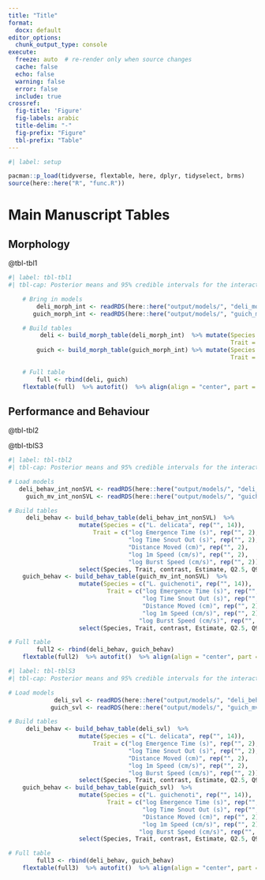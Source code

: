 ```yaml
---
title: "Title"
format:
  docx: default
editor_options: 
  chunk_output_type: console
execute:
  freeze: auto  # re-render only when source changes
  cache: false
  echo: false
  warning: false
  error: false
  include: true
crossref:
  fig-title: 'Figure'
  fig-labels: arabic
  title-delim: "-"
  fig-prefix: "Figure"
  tbl-prefix: "Table"
---
```


```r
#| label: setup

pacman::p_load(tidyverse, flextable, here, dplyr, tidyselect, brms)
source(here::here("R", "func.R"))
```
# Main Manuscript Tables

## Morphology

@tbl-tbl1

```r
#| label: tbl-tbl1
#| tbl-cap: Posterior means and 95% credible intervals for the interaction between temperature (Temp) and maternal investment (Invest) along with the main effects of temperature and maternal investment on mophological traits for *Lampropholis delicata* and *Lampropholis guichenoti*. Main effects are pooled posterior means over each level of second predictor variable.

	# Bring in models
		deli_morph_int <- readRDS(here::here("output/models/", "deli_morph_int.rds"))
	   guich_morph_int <- readRDS(here::here("output/models/", "guich_morph_int.rds"))

	# Build tables
		 deli <- build_morph_table(deli_morph_int)  %>% mutate(Species = c("L. delicata", rep("", 8)),
		 													   Trait = c("SVL", rep("", 2), "Weight", rep("",2), "Tail", rep("",2)))  %>% select(Species, Trait, contrast, Estimate, Q2.5, Q97.5,pmcmc)  %>%  mutate(dplyr::across(tidyselect::where(is.numeric), round, 3))
		guich <- build_morph_table(guich_morph_int) %>% mutate(Species = c("L. guichenoti", rep("", 8)),
		 													   Trait = c("SVL", rep("", 2), "Weight", rep("",2), "Tail", rep("",2)))  %>% select(Species, Trait, contrast, Estimate, Q2.5, Q97.5,pmcmc)   %>%  mutate(dplyr::across(tidyselect::where(is.numeric), round, 3))
	
	# Full table
		full <- rbind(deli, guich)
	flextable(full)  %>% autofit()  %>% align(align = "center", part = "all")  
```

## Performance and Behaviour

@tbl-tbl2 

@tbl-tblS3

```r
#| label: tbl-tbl2
#| tbl-cap: Posterior means and 95% credible intervals for the interaction between temperature (Temp) and maternal investment (Invest) along with the main effects of temperature and maternal investment on behavioural and performance traits for *Lampropholis delicata* and *Lampropholis guichenoti*. Main effects are pooled posterior means over each level of second predictor variable. Estimates are from a Bayesian multivariate (multi-response) model not controlling for SVL.

# Load models
   deli_behav_int_nonSVL <- readRDS(here::here("output/models/", "deli_behav_int_nonSVL.rds"))
	 guich_mv_int_nonSVL <- readRDS(here::here("output/models/", "guich_mv_int_nonSVL.rds"))

# Build tables
	 deli_behav <- build_behav_table(deli_behav_int_nonSVL)  %>% 
	 				mutate(Species = c("L. delicata", rep("", 14)),
						Trait = c("log Emergence Time (s)", rep("", 2),
								  "log Time Snout Out (s)", rep("", 2), 
								  "Distance Moved (cm)", rep("", 2), 
								  "log 1m Speed (cm/s)", rep("", 2),
								  "log Burst Speed (cm/s)", rep("", 2)))  %>% 
					select(Species, Trait, contrast, Estimate, Q2.5, Q97.5,pmcmc)
	guich_behav <- build_behav_table(guich_mv_int_nonSVL)  %>% 
					mutate(Species = c("L. guichenoti", rep("", 14)),
							Trait = c("log Emergence Time (s)", rep("", 2),
								      "log Time Snout Out (s)", rep("", 2), 
								      "Distance Moved (cm)", rep("", 2), 
								      "log 1m Speed (cm/s)", rep("", 2),
								     "log Burst Speed (cm/s)", rep("", 2)))  %>% 
					select(Species, Trait, contrast, Estimate, Q2.5, Q97.5,pmcmc)  

# Full table
		full2 <- rbind(deli_behav, guich_behav)
	flextable(full2)  %>% autofit()  %>% align(align = "center", part = "all")  
```


```r
#| label: tbl-tblS3
#| tbl-cap: Posterior means and 95% credible intervals for the interaction between temperature (Temp) and maternal investment (Invest) along with the main effects of temperature and maternal investment on behavioural and performance traits for *Lampropholis delicata* and *Lampropholis guichenoti*. Main effects are pooled posterior means over each level of second predictor variable. Estimates are from a Bayesian multivariate (multi-response) model controlling for SVL (Z-transformed).

# Load models
             deli_svl <- readRDS(here::here("output/models/", "deli_behav_int.rds"))
	        guich_svl <- readRDS(here::here("output/models/", "guich_mv_int.rds"))

# Build tables
	 deli_behav <- build_behav_table(deli_svl)  %>% 
	 				mutate(Species = c("L. delicata", rep("", 14)),
						Trait = c("log Emergence Time (s)", rep("", 2),
								  "log Time Snout Out (s)", rep("", 2), 
								  "Distance Moved (cm)", rep("", 2), 
								  "log 1m Speed (cm/s)", rep("", 2),
								  "log Burst Speed (cm/s)", rep("", 2)))  %>% 
					select(Species, Trait, contrast, Estimate, Q2.5, Q97.5,pmcmc)
	guich_behav <- build_behav_table(guich_svl)  %>% 
					mutate(Species = c("L. guichenoti", rep("", 14)),
							Trait = c("log Emergence Time (s)", rep("", 2),
								      "log Time Snout Out (s)", rep("", 2), 
								      "Distance Moved (cm)", rep("", 2), 
								      "log 1m Speed (cm/s)", rep("", 2),
								     "log Burst Speed (cm/s)", rep("", 2)))  %>% 
					select(Species, Trait, contrast, Estimate, Q2.5, Q97.5,pmcmc)  

# Full table
		full3 <- rbind(deli_behav, guich_behav)
	flextable(full3)  %>% autofit()  %>% align(align = "center", part = "all")  

```